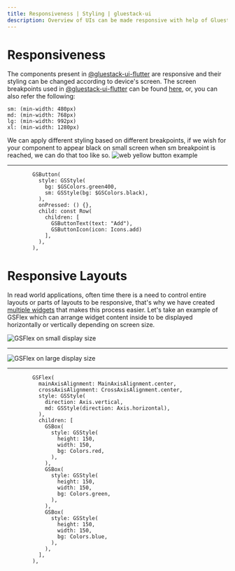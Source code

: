 ```yaml
---
title: Responsiveness | Styling | gluestack-ui
description: Overview of UIs can be made responsive with help of Gluestack
---
```



<Meta title="Styling/Responsiveness" />

# Responsiveness

The components present in [@gluestack-ui-flutter](https://github.com/gluestack/gluestack-ui-flutter/tree/development/lib/src/widgets) are responsive and their styling can be changed according to device's screen. The screen breakpoints used in [@gluestack-ui-flutter](https://github.com/gluestack/gluestack-ui-flutter/tree/development) can be found [here](https://github.com/gluestack/gluestack-ui-flutter/blob/development/lib/src/token/screen_breakpoint.dart), or, you can also refer the following:
```
sm: (min-width: 480px)
md: (min-width: 768px)
lg: (min-width: 992px)
xl: (min-width: 1280px)
```
We can apply different styling based on different breakpoints, if we wish for your component to appear black on small screen when sm breakpoint is reached, we can do that too like so.
![web yellow button example](images/styling-utility-complex-ex2.png)
________________________________________________
```
        GSButton(
          style: GSStyle(
            bg: $GSColors.green400,
            sm: GSStyle(bg: $GSColors.black),
          ),
          onPressed: () {},
          child: const Row(
            children: [
              GSButtonText(text: "Add"),
              GSButtonIcon(icon: Icons.add)
            ],
          ),
        ),
```

# Responsive Layouts
In read world applications, often time there is a need to control entire layouts or parts of layouts to be responsive, that's why we have created [multiple widgets](https://github.com/gluestack/gluestack-ui-flutter/tree/development/lib/src/widgets/gs_responsives) that makes this process easier.
Let's take an example of GSFlex which can arrange widget content inside to be displayed horizontally or vertically depending on screen size.

![GSFlex on small display size](images/styling-responsive-flex-ex1.png)
__________________________________________________________________________
![GSFlex on large display size](images/styling-responsive-flex-ex2.png)
__________________________________________________________________________
```
        GSFlex(
          mainAxisAlignment: MainAxisAlignment.center,
          crossAxisAlignment: CrossAxisAlignment.center,
          style: GSStyle(
            direction: Axis.vertical,
            md: GSStyle(direction: Axis.horizontal),
          ),
          children: [
            GSBox(
              style: GSStyle(
                height: 150,
                width: 150,
                bg: Colors.red,
              ),
            ),
            GSBox(
              style: GSStyle(
                height: 150,
                width: 150,
                bg: Colors.green,
              ),
            ),
            GSBox(
              style: GSStyle(
                height: 150,
                width: 150,
                bg: Colors.blue,
              ),
            ),
          ],
        ),
```
       
